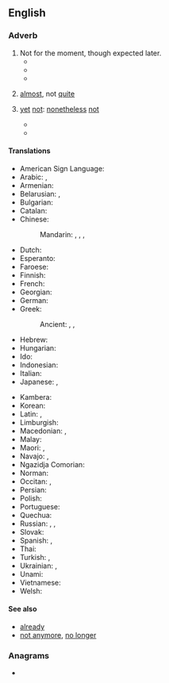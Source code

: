==English==

{{rfd|en}}

===Adverb===
{{en-adv|-}}

# Not for the moment, though expected later.
#* {{quote-book|en|year=2011| title=Transformative Professional Learning|author=Margery B. Ginsberg | page=43| passage=The rubric in Exhibit 3.2 provides criteria for exemplary, acceptable, and '''not yet''' acceptable work.}}
#* {{quote-journal|en|date=2013-07-20|volume=408|issue=8845|magazine={{w|The Economist}}
|title=[http://www.economist.com/news/http://www.economist.com/news/asia/21582043-villagers-enjoy-sunlight-after-dark-out-gloom Out of the gloom]
|passage=[Rural solar plant] schemes are of little help to industry or other heavy users of electricity. '''Nor''' is solar power '''yet''' as cheap as the grid. For all that, the rapid arrival of electric light to Indian villages is long overdue. When the national grid suffers its next huge outage, as it did in July 2012 when hundreds of millions were left in the dark, look for specks of light in the villages.}}
#* {{quote-book|en|year=1997| title=The New McDougall Cookbook|author=John A. McDougall, ‎Mary McDougall | page=| passage=Having the right condiment or prepared sauce on the table can save the meal for family members '''not yet''' ecstatic about new dishes.}}
# {{rfv-sense|en}} [[almost]], not [[quite]]
# {{rfv-sense|en}} [[yet]] [[not]]: [[nonetheless]] [[not]]
#* {{quote-book|en|year=1858| title=The Baptist System Examined, the Church Vindicated, and Sectarianism Rebuked |author=Joseph Augustus Seiss | page=46| passage=That which is blackish is '''not yet''' black.}}
#* {{quote-book|en|year=1980| title=Revista/review Interamericana - Volume 10, Issues 1-3 |author=| page=328| passage=Guy is French, and in the context that Arthur is operating, he is '''not yet''' white.}}

====Translations====
{{trans-top|not for the moment, though expected later}}
* American Sign Language: {{t|ase|OpenB@NearSideTrunkhigh-PalmBack Nod}}
* Arabic: {{t+|ar|[[لَمْ]] ... [[حَتَّى]] [[الْآنَ]]}}, {{t+|ar|[[لَمْ]] ... [[بَعْدُ]]}}
* Armenian: {{t|hy|դեռ ոչ}}
* Belarusian: {{t|be|[[паку́ль]] [[не]]}}, {{t|be|[[яшчэ́]] [[не]]}}
* Bulgarian: {{t+|bg|[[о́ще]] [[не]]}}
* Catalan: {{t|ca|encara no}}
* Chinese:
*: Mandarin: {{t+|cmn|[[還]][[沒有]]……}}, {{t+|cmn|[[还]][[没有]]……|tr=hái méiyǒu ...}}, {{qualifier|literary}} {{t+|cmn|尚未|tr=shàngwèi}}, {{t+|cmn|未|tr=wèi}}
* Dutch: {{t|nl|nog niet}}
* Esperanto: {{t|eo|ankoraŭ ne}}
* Faroese: {{t|fo|ikki enn}}
* Finnish: {{t|fi|ei vielä}}
* French: {{t+|fr|pas encore}}
* Georgian: {{t|ka|ჯერ არა}}
* German: {{t|de|noch nicht}}
* Greek: {{t|el|όχι ακόμα}}
*: Ancient: {{t|grc|οὔπω}}, {{t|grc|μήπω}}, {{t|grc|μηδέπω}}
* Hebrew: {{t|he|[[עוֹד]] [[לֹא]]|tr=od lo}}
* Hungarian: {{t|hu|még nem}}
* Ido: {{t|io|ne ja}}
* Indonesian: {{t+|id|belum}}
* Italian: {{t|it|non ancora}}
* Japanese: {{t+|ja|まだ|tr=mada}} {{qualifier|short answer or in a negative sentence}}, {{t+|ja|まだまだ|tr=madamada}}
{{trans-mid}}
* Kambera: {{t|xbr|ndedi}}
* Korean: {{t+|ko|아직}} {{qualifier|in a negative sentence}}
* Latin: {{t+|la|nondum}}, {{t|la|hauddum}}
* Limburgish: {{t|li|nanneet}}
* Macedonian: {{t|mk|се уште не}}, {{t|mk|уште не}}
* Malay: {{t|ms|belum}}
* Maori: {{t|mi|kīanō}}, {{t|mi|kīhai anō}}
* Navajo: {{t|nv|tʼah dooda}}, {{t|nv|tʼahdoo}}
* Ngazidja Comorian: {{t|zdj|raha}}
* Norman: {{t|nrf|pas acore}} {{qualifier|Guernsey}}
* Occitan: {{t|oc|pas encara}}, {{t|oc|pas enquera}}
* Persian: {{t|fa|هنوز نه|tr=hanuz na}}
* Polish: {{t|pl|jeszcze nie}}
* Portuguese: {{t|pt|[[ainda]] [[não]]}}
* Quechua: {{t|qu|manaraq}}
* Russian: {{t|ru|[[пока́]] [[не́т]]}}, {{t|ru|ещё не́т}}, {{t|ru|[[всё ещё]] [[не́т]]}} {{qualifier|or replace "{{lang|ru|нет}}" with "{{lang|ru|не}}" with a following verb}}
* Slovak: {{t|sk|ešte nie}}
* Spanish: {{t|es|todavía no}}, {{t|es|aún no}}
* Thai: {{t|th|ยังไม่}}
* Turkish: {{t|tr|henüz değil}}, {{t|tr|daha değil}}
* Ukrainian: {{t|uk|[[по́ки]] [[ні]]}}, {{t|uk|[[ще]] [[ні]]}}
* Unami: {{t|unm|nèsko}}
* Vietnamese: {{t+|vi|chưa}}
* Welsh: {{t|cy|ddim eto}}
{{trans-bottom}}

====See also====
* [[already]]
* [[not anymore]], [[no longer]]

===Anagrams===
* {{anagrams|en|a=enotty|yotten}}
